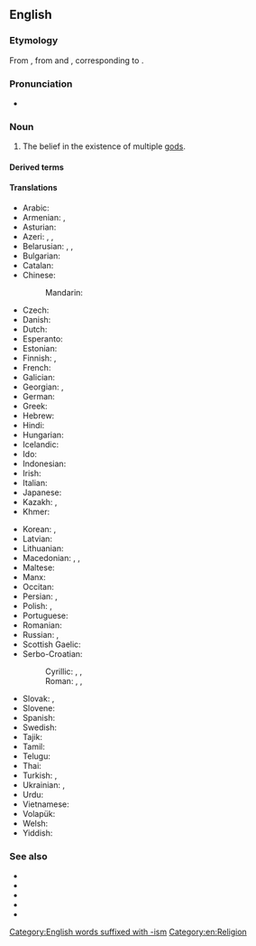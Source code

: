 {{also|poly-theism|poly theism}}
{{wikipedia}}
{{wikiquote}}
==English==

===Etymology===
From {{der|en|fr|polythéisme}}, from {{der|en|grc|πολύς|t=many}} and {{m|grc|θεός|t=god}}, corresponding to {{af|en|poly-|theism}}.

===Pronunciation===
* {{IPA|/pɒliˈθiˈĭzˈəm/|lang=en}}

===Noun===
{{en-noun|~}}

# The belief in the existence of multiple [[god]]s.

====Derived terms====
{{der3|polytheist|polytheists|polytheistic|polytheistical|polytheistically|polydeism|lang=en}}

====Translations====
{{trans-top|belief in the existence of many gods}}
* Arabic: {{t|ar|شِرْك}}
* Armenian: {{t+|hy|բազմաստվածություն}}, {{t+|hy|պոլիթեիզմ}}
* Asturian: {{t|ast|politeísmu|m}}
* Azeri: {{t|az|politeizm}}, {{t|az|çoxallahlılıq}}, {{t|az|çoktanrıcılık}}
* Belarusian: {{t|be|шматбо́жжа|n}}, {{t|be|мнагабо́жжа|n}}, {{t|be|палітэі́зм|m}}
* Bulgarian: {{t|bg|политеи́зъм|m}}
* Catalan: {{t+|ca|politeisme|m}}
* Chinese:
*: Mandarin: {{t+|cmn|多神教|tr=duōshénjiào}}
* Czech: {{t|cs|polyteismus|m}}
* Danish: {{t|da|polyteisme}}
* Dutch: {{t|nl|polytheïsme|n}}
* Esperanto: {{t|eo|politeismo}}
* Estonian: {{t|et|polüteism}}
* Finnish: {{t+|fi|monijumalisuus}}, {{t+|fi|polyteismi}}
* French: {{t+|fr|polythéisme|m}}
* Galician: {{t+|gl|politeísmo|m}}
* Georgian: {{t|ka|პოლითეიზმი}}, {{t|ka|მრავალღმერთიანობა}}
* German: {{t+|de|Polytheismus|m}}
* Greek: {{t+|el|πολυθεϊσμός|m}}
* Hebrew: {{t|he|פוליתאיזם}}
* Hindi: {{t|hi|बहुदेववाद|tr=bahudēvavād}}
* Hungarian: {{t+|hu|politeizmus}}
* Icelandic: {{t|is|fjölgyðistrú|f}}
* Ido: {{t+|io|politeismo}}
* Indonesian: {{t+|id|politeisme}}
* Irish: {{t|ga|ildiachas|m}}
* Italian: {{t+|it|politeismo}}
* Japanese: {{t+|ja|多神教|tr=たしんきょう, tashinkyō}}
* Kazakh: {{t|kk|көпқұдайлық}}, {{t|kk|көптәңірлік}}
* Khmer: {{t|km|ពហុទេពនិយម|tr=pea’hu’ teep ni’yum}}
{{trans-mid}}
* Korean: {{t+|ko|다신교}}, {{t+|ko|다신론}}
* Latvian: {{t|lv|politeisms}}
* Lithuanian: {{t|lt|politeizmas}}
* Macedonian: {{t|mk|многубо́штво|n}}, {{t|mk|незнабо́штво|n}}, {{t|mk|политеи́зам|m}}
* Maltese: {{t|mt|politeiżmu|m}}
* Manx: {{t|gv|yl-jeeaghys}}
* Occitan: {{t-needed|oc}}
* Persian: {{t|fa|چندخدایی|tr=čand-xodâyi}}, {{t+|fa|شرک|tr=šerk}}
* Polish: {{t+|pl|politeizm|m-in}}, {{t+|pl|wielobóstwo|n}}
* Portuguese: {{t+|pt|politeísmo|m}}
* Romanian: {{t+|ro|politeism|n}}
* Russian: {{t+|ru|политеи́зм|m|tr=politɛízm}}, {{t+|ru|многобо́жие|n}}
* Scottish Gaelic: {{t|gd|ioma-dhiadhachd|f}}
* Serbo-Croatian:
*: Cyrillic: {{t|sh|политеизам|m}}, {{t|sh|многобоштво|n}}, {{t|sh|незнабoштво|n}}
*: Roman: {{t+|sh|politeizam|m}}, {{t+|sh|mnogoboštvo|n}}, {{t+|sh|neznaboštvo|n}}
* Slovak: {{t|sk|mnohobožstvo|n}}, {{t|sk|polyteizmus|m}}
* Slovene: {{t+|sl|politeizem|m}}
* Spanish: {{t+|es|politeísmo|m}}
* Swedish: {{t+|sv|polyteism|c}}
* Tajik: {{t-needed|tg}}
* Tamil: {{t-needed|ta}}
* Telugu: {{t-needed|te}}
* Thai: {{t|th|พหุเทวนิยม|tr=pá-hù tay-wá-ní-yom}}
* Turkish: {{t+|tr|politeizm}}, {{t+|tr|çoktanrıcılık}}
* Ukrainian: {{t|uk|політеї́зм|m}}, {{t+|uk|багатобо́жжя|n}}
* Urdu: {{t|ur|شرک|tr=širk}}
* Vietnamese: {{t|vi|thuyết đa thần}}
* Volapük: {{t|vo|mödagod}}
* Welsh: {{t|cy|amldduwiaeth}}
* Yiddish: {{t|yi|פּאַליטייזאַם}}
{{trans-bottom}}

===See also===
* {{l|en|atheism}}
* {{l|en|henotheism}}
* {{l|en|kathenotheism}}
* {{l|en|monotheism}}
* {{l|en|pantheon}}

[[Category:English words suffixed with -ism]]
[[Category:en:Religion]]